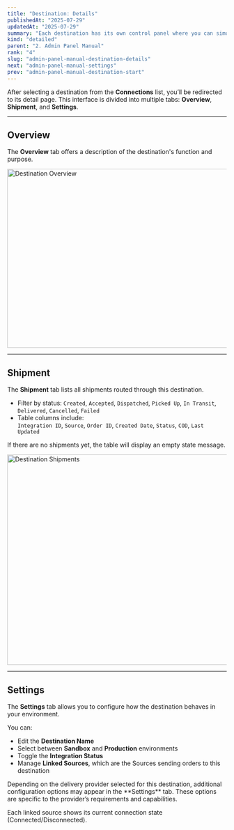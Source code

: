 ```yaml
---
title: "Destination: Details"
publishedAt: "2025-07-29"
updatedAt: "2025-07-29"
summary: "Each destination has its own control panel where you can simulate delivery flows, view linked sources, and manage settings."
kind: "detailed"
parent: "2. Admin Panel Manual"
rank: "4"
slug: "admin-panel-manual-destination-details"
next: "admin-panel-manual-settings"
prev: "admin-panel-manual-destination-start"
---
```


After selecting a destination from the **Connections** list, you’ll be redirected to its detail page. This interface is divided into multiple tabs: **Overview**, **Shipment**, and **Settings**.

---

## Overview

The **Overview** tab offers a description of the destination's function and purpose.

<Image src="https://sawaai.lon1.digitaloceanspaces.com/bot/1753964873152_Destination-overview.png" alt="Destination Overview" width="1405" height="411" />

---

## Shipment

The **Shipment** tab lists all shipments routed through this destination.

- Filter by status:
  `Created`, `Accepted`, `Dispatched`, `Picked Up`, `In Transit`, `Delivered`, `Cancelled`, `Failed`
- Table columns include:  
  `Integration ID`, `Source`, `Order ID`, `Created Date`, `Status`, `COD`, `Last Updated`

If there are no shipments yet, the table will display an empty state message.

<Image src="https://sawaai.lon1.digitaloceanspaces.com/bot/1753964056506_Destination-Shipment.png" alt="Destination Shipments" width="1394" height="483" />

---

## Settings

The **Settings** tab allows you to configure how the destination behaves in your environment.

You can:

- Edit the **Destination Name**
- Select between **Sandbox** and **Production** environments
- Toggle the **Integration Status**
- Manage **Linked Sources**, which are the Sources sending orders to this destination

<Banner title="Provider-Specific Settings">
  Depending on the delivery provider selected for this destination, additional configuration options may appear in the **Settings** tab.  
  These options are specific to the provider’s requirements and capabilities.
</Banner>

Each linked source shows its current connection state (Connected/Disconnected).
